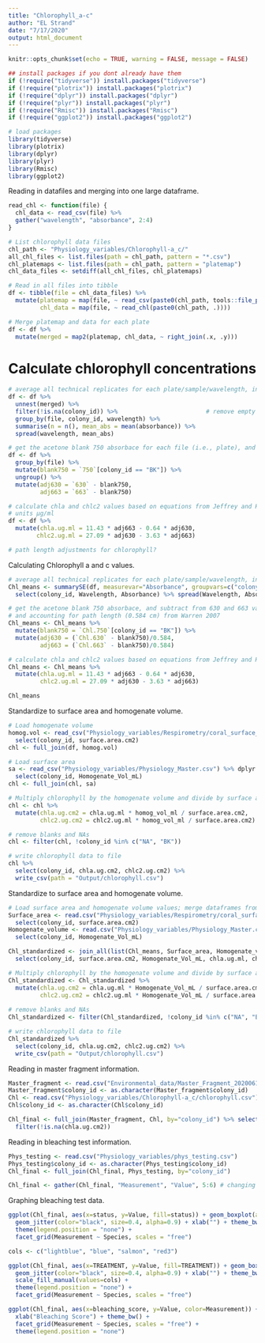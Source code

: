```yaml
---
title: "Chlorophyll_a-c"
author: "EL Strand"
date: "7/17/2020"
output: html_document
---
```


```r
knitr::opts_chunk$set(echo = TRUE, warning = FALSE, message = FALSE)

## install packages if you dont already have them
if (!require("tidyverse")) install.packages("tidyverse")
if (!require("plotrix")) install.packages("plotrix")
if (!require("dplyr")) install.packages("dplyr")
if (!require("plyr")) install.packages("plyr")
if (!require("Rmisc")) install.packages("Rmisc")
if (!require("ggplot2")) install.packages("ggplot2")

# load packages
library(tidyverse)
library(plotrix)
library(dplyr)
library(plyr)
library(Rmisc)
library(ggplot2)
```

Reading in datafiles and merging into one large dataframe. 
```r
read_chl <- function(file) {
  chl_data <- read_csv(file) %>%
  gather("wavelength", "absorbance", 2:4)
}

# List chlorophyll data files
chl_path <- "Physiology_variables/Chlorophyll-a_c/"                                        # Path to chlorophyll data directory
all_chl_files <- list.files(path = chl_path, pattern = "*.csv")          # List all files in directory
chl_platemaps <- list.files(path = chl_path, pattern = "platemap")       # List platemap files
chl_data_files <- setdiff(all_chl_files, chl_platemaps)                  # List absorbance data files

# Read in all files into tibble
df <- tibble(file = chl_data_files) %>%
  mutate(platemap = map(file, ~ read_csv(paste0(chl_path, tools::file_path_sans_ext(.), "_platemap.csv"))),
         chl_data = map(file, ~ read_chl(paste0(chl_path, .))))

# Merge platemap and data for each plate
df <- df %>%
  mutate(merged = map2(platemap, chl_data, ~ right_join(.x, .y)))
```

# Calculate chlorophyll concentrations
```r
# average all technical replicates for each plate/sample/wavelength, including all acetone blanks together (per plate)
df <- df %>%
  unnest(merged) %>%
  filter(!is.na(colony_id)) %>%                         # remove empty wells (colony_id is NA)
  group_by(file, colony_id, wavelength) %>%
  summarise(n = n(), mean_abs = mean(absorbance)) %>%
  spread(wavelength, mean_abs)

# get the acetone blank 750 absorbace for each file (i.e., plate), and subtract from 630 and 663 values for each sample
df <- df %>%
  group_by(file) %>%
  mutate(blank750 = `750`[colony_id == "BK"]) %>%
  ungroup() %>%
  mutate(adj630 = `630` - blank750,
         adj663 = `663` - blank750)

# calculate chla and chlc2 values based on equations from Jeffrey and Humphrey 1975
# units µg/ml
df <- df %>%
  mutate(chla.ug.ml = 11.43 * adj663 - 0.64 * adj630,
        chlc2.ug.ml = 27.09 * adj630 - 3.63 * adj663)

# path length adjustments for chlorophyll?
```
















#############################




Calculating Chlorophyll a and c values. 
```r
# average all technical replicates for each plate/sample/wavelength, including all acetone blanks together 
Chl_means <- summarySE(df, measurevar="Absorbance", groupvars=c("colony_id", "Wavelength")) %>%
  select(colony_id, Wavelength, Absorbance) %>% spread(Wavelength, Absorbance)

# get the acetone blank 750 absorbace, and subtract from 630 and 663 values for each sample  
# and accounting for path length (0.584 cm) from Warren 2007
Chl_means <- Chl_means %>%
  mutate(blank750 = `Chl.750`[colony_id == "BK"]) %>%
  mutate(adj630 = (`Chl.630` - blank750)/0.584,
         adj663 = (`Chl.663` - blank750)/0.584)

# calculate chla and chlc2 values based on equations from Jeffrey and Humphrey 1975; units µg/ml
Chl_means <- Chl_means %>%
  mutate(chla.ug.ml = 11.43 * adj663 - 0.64 * adj630,
         chlc2.ug.ml = 27.09 * adj630 - 3.63 * adj663)

Chl_means
```

Standardize to surface area and homogenate volume. 
```r
# Load homogenate volume
homog.vol <- read_csv("Physiology_variables/Respirometry/coral_surface_area.csv") %>% dplyr::rename(colony_id = Sample_ID)
  select(colony_id, surface.area.cm2)
chl <- full_join(df, homog.vol)

# Load surface area
sa <- read_csv("Physiology_variables/Physiology_Master.csv") %>% dplyr::rename(colony_id = Plug_ID) %>%
  select(colony_id, Homogenate_Vol_mL)
chl <- full_join(chl, sa)

# Multiply chlorophyll by the homogenate volume and divide by surface area
chl <- chl %>%
  mutate(chla.ug.cm2 = chla.ug.ml * homog_vol_ml / surface.area.cm2,
         chlc2.ug.cm2 = chlc2.ug.ml * homog_vol_ml / surface.area.cm2)

# remove blanks and NAs
chl <- filter(chl, !colony_id %in% c("NA", "BK"))

# write chlorophyll data to file
chl %>%
  select(colony_id, chla.ug.cm2, chlc2.ug.cm2) %>%
  write_csv(path = "Output/chlorophyll.csv")
```

Standardize to surface area and homogenate volume. 
```r
# Load surface area and homogenate volume values; merge dataframes from chla, chlc means 
Surface_area <- read.csv("Physiology_variables/Respirometry/coral_surface_area.csv") %>% dplyr::rename(colony_id = Sample_ID) %>%
  select(colony_id, surface.area.cm2)
Homogenate_volume <- read.csv("Physiology_variables/Physiology_Master.csv") %>% dplyr::rename(colony_id = Plug_ID) %>%
  select(colony_id, Homogenate_Vol_mL)

Chl_standardized <- join_all(list(Chl_means, Surface_area, Homogenate_volume), by='colony_id', type='left') %>%
  select(colony_id, surface.area.cm2, Homogenate_Vol_mL, chla.ug.ml, chlc2.ug.ml)

# Multiply chlorophyll by the homogenate volume and divide by surface area
Chl_standardized <- Chl_standardized %>%
  mutate(chla.ug.cm2 = chla.ug.ml * Homogenate_Vol_mL / surface.area.cm2,
         chlc2.ug.cm2 = chlc2.ug.ml * Homogenate_Vol_mL / surface.area.cm2) 
  
# remove blanks and NAs
Chl_standardized <- filter(Chl_standardized, !colony_id %in% c("NA", "BK"))

# write chlorophyll data to file
Chl_standardized %>% 
  select(colony_id, chla.ug.cm2, chlc2.ug.cm2) %>% 
  write_csv(path = "Output/chlorophyll.csv")
```

Reading in master fragment information. 
```r
Master_fragment <- read.csv("Environmental_data/Master_Fragment_20200616_QC.csv") %>% dplyr::rename(colony_id = PLUG.ID)
Master_fragment$colony_id <- as.character(Master_fragment$colony_id)
Chl <- read.csv("Physiology_variables/Chlorophyll-a_c/chlorophyll.csv") 
Chl$colony_id <- as.character(Chl$colony_id)

Chl_final <- full_join(Master_fragment, Chl, by="colony_id") %>% select(colony_id, Species, TREATMENT, Sample.Date, chla.ug.cm2, chlc2.ug.cm2) %>%
  filter(!is.na(chla.ug.cm2))
```

Reading in bleaching test information. 
```r
Phys_testing <- read.csv("Physiology_variables/phys_testing.csv")
Phys_testing$colony_id <- as.character(Phys_testing$colony_id)
Chl_final <- full_join(Chl_final, Phys_testing, by="colony_id")

Chl_final <- gather(Chl_final, "Measurement", "Value", 5:6) # changing columns to rows to allow for easier facet_grid in graphing section
```

Graphing bleaching test data.
```r
ggplot(Chl_final, aes(x=status, y=Value, fill=status)) + geom_boxplot(alpha=0.5) +
  geom_jitter(color="black", size=0.4, alpha=0.9) + xlab("") + theme_bw() + 
  theme(legend.position = "none") + 
  facet_grid(Measurement ~ Species, scales = "free")
```

```r
cols <- c("lightblue", "blue", "salmon", "red3")

ggplot(Chl_final, aes(x=TREATMENT, y=Value, fill=TREATMENT)) + geom_boxplot() +
  geom_jitter(color="black", size=0.4, alpha=0.9) + xlab("") + theme_bw() + 
  scale_fill_manual(values=cols) +
  theme(legend.position = "none") + 
  facet_grid(Measurement ~ Species, scales = "free")
```

```r
ggplot(Chl_final, aes(x=bleaching_score, y=Value, color=Measurement)) + geom_point() + 
  xlab("Bleaching Score") + theme_bw() + 
  facet_grid(Measurement ~ Species, scales = "free") + 
  theme(legend.position = "none")
```
 
 
 
